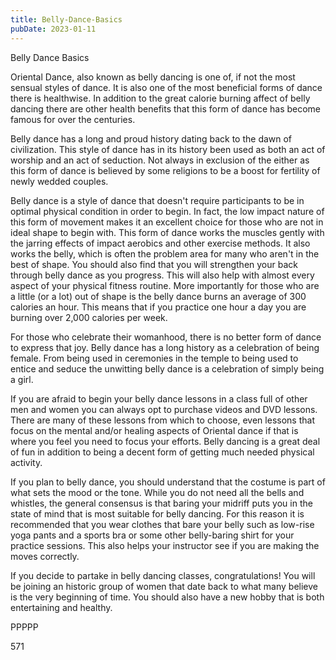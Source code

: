 ```yaml
---
title: Belly-Dance-Basics
pubDate: 2023-01-11
---
```


Belly Dance Basics

Oriental Dance, also known as belly dancing is one of, if not the most sensual styles of dance. It is also one of the most beneficial forms of dance there is healthwise. In addition to the great calorie burning affect of belly dancing there are other health benefits that this form of dance has become famous for over the centuries. 

Belly dance has a long and proud history dating back to the dawn of civilization. This style of dance has in its history been used as both an act of worship and an act of seduction. Not always in exclusion of the either as this form of dance is believed by some religions to be a boost for fertility of newly wedded couples. 

Belly dance is a style of dance that doesn't require participants to be in optimal physical condition in order to begin. In fact, the low impact nature of this form of movement makes it an excellent choice for those who are not in ideal shape to begin with. This form of dance works the muscles gently with the jarring effects of impact aerobics and other exercise methods. It also works the belly, which is often the problem area for many who aren't in the best of shape. You should also find that you will strengthen your back through belly dance as you progress. This will also help with almost every aspect of your physical fitness routine. More importantly for those who are a little (or a lot) out of shape is the belly dance burns an average of 300 calories an hour. This means that if you practice one hour a day you are burning over 2,000 calories per week.

For those who celebrate their womanhood, there is no better form of dance to express that joy. Belly dance has a long history as a celebration of being female. From being used in ceremonies in the temple to being used to entice and seduce the unwitting belly dance is a celebration of simply being a girl.

If you are afraid to begin your belly dance lessons in a class full of other men and women you can always opt to purchase videos and DVD lessons. There are many of these lessons from which to choose, even lessons that focus on the mental and/or healing aspects of Oriental dance if that is where you feel you need to focus your efforts. Belly dancing is a great deal of fun in addition to being a decent form of getting much needed physical activity. 

If you plan to belly dance, you should understand that the costume is part of what sets the mood or the tone. While you do not need all the bells and whistles, the general consensus is that baring your midriff puts you in the state of mind that is most suitable for belly dancing. For this reason it is recommended that you wear clothes that bare your belly such as low-rise yoga pants and a sports bra or some other belly-baring shirt for your practice sessions. This also helps your instructor see if you are making the moves correctly.

If you decide to partake in belly dancing classes, congratulations! You will be joining an historic group of women that date back to what many believe is the very beginning of time. You should also have a new hobby that is both entertaining and healthy.

PPPPP

571